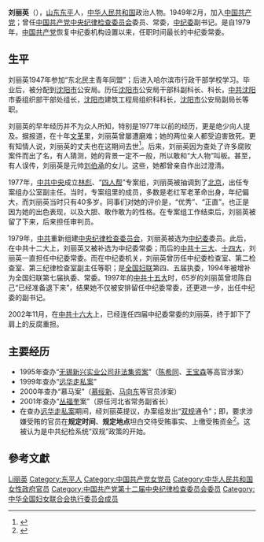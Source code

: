 {{Infobox_officeholder
| name = <span style="font-size:larger;">刘丽英</span>
| image name =
| width = 
| now = <span style="color: blue;">[[中国共产党中央纪律检查委员会|中共中央纪律检查委员会]]副书记</span>
| period = 1997年9月 — 2002年11月
| Sex = 女
| different name =
| party = {{中国共产党|22px}}
| Native place = [[中國|中國]][[山东省|山东]]
| date of birth = 1932年
| place of birth = [[山東省_(中華民國)|山东省]][[东平县|东平县]]
| date of death = 
| place of death = 
| spouse = 
| relatives = 
| educate = 
*哈尔滨市行政干部学校
| past = 
*<span style="color: blue;">[[中国共产党中央纪律检查委员会|中共中央纪律检查委员会]]委员<br>（1979年－2002年11月）</span>
*<span style="color: blue;">中共中央纪律检查委员会常务委员<br>（1982年－2002年11月）</span>
*<span style="color: blue;">中共中央纪律检查委员会副书记<br>（1997年9月－2002年11月）</span>
| work =
}}

'''刘丽英'''（{{bd|1932年|catIdx=L}}），[[山东省|山东]][[东平县|东平]]人，[[中华人民共和国|中华人民共和国]]政治人物。1949年2月，加入[[中国共产党|中国共产党]]；曾任[[中国共产党中央纪律检查委员会|中国共产党中央纪律检查委员会]]委员、常委，[[中纪委|中纪委]]副书记。是自1979年，[[中国共产党|中国共产党]]恢复中纪委机构设置以来，任职时间最长的中纪委常委。

== 生平 ==
刘丽英1947年参加“东北民主青年同盟”；后进入哈尔滨市行政干部学校学习。毕业后，被分配到[[沈阳市|沈阳市]]公安局。历任[[沈阳市|沈阳市]]公安局干部科副科长、科长，[[中共|中共]][[沈阳|沈阳]]市委组织部干部处组长，[[沈阳市|沈阳市]]建筑工程局组织科科长，[[沈阳市|沈阳市]]公安局副局长等职。

刘丽英的早年经历并不为众人所知，特别是1977年以前的经历，更是绝少向人提及。据报道，在十年[[文革|文革]]里，刘丽英曾屡遭磨难；她的两位亲人都受迫害致死。更有知情人说，刘丽英的丈夫也在这期间去世<ref>{{Cite web|title=刘丽英：创造中国反腐传奇|url=http://www.people.com.cn/GB/tupian/7162/7661/7662/20020327/696278.html|access-date=2021-09-05|date=2002-03-27|publisher=人民网|archive-url=https://web.archive.org/web/20040926203438/http://www.people.com.cn/GB/tupian/7162/7661/7662/20020327/696278.html|archive-date=2004-09-26|dead-url=yes}}</ref>。后来，刘丽英因为查处了许多腐败案件而出了名，有人猜测，她的背景一定不一般，所以敢和“大人物”叫板。甚至，有人误传，刘丽英是元帅[[刘伯承|刘伯承]]的女儿。这些，她都曾亲自作出过澄清。

1977年，[[中共中央|中共中央]]成立[[林彪|林彪]]、“[[四人帮|四人帮]]”专案组，刘丽英被抽调到了[[北京市|北京]]，出任专案组办公室副主任。当时，专案组里的成员，多数是老红军老革命出身，年纪偏大，而刘丽英当时只有40多岁。同事们对她的评价是，“优秀”、“正直”。也正是因为她的出色表现，以及大胆、敢作敢为的性格。在专案组工作结束后，刘丽英被留了下来，后来担任审判员。

1979年，[[中共|中共]]重新组建[[中国共产党中央纪律检查委员会|中央纪律检查委员会]]，刘丽英被选为[[中纪委|中纪委]]委员。此后，在中共十二大上，刘丽英又被补选为中纪委常委；而后的[[中国共产党第十三次全国代表大会|中共十三大]]、[[中国共产党第十四次全国代表大会|十四大]]，刘丽英一直担任中纪委常委。而在中纪委机关，刘丽英曾历任中纪委检查室、第二检查室、第三纪律检查室副主任等职；是[[中华全国妇女联合会|全国妇联]]第四、五届执委，1994年被增补为全国妇联第七届执委、常委。1997年的[[中国共产党第十五次全国代表大会|中共十五大]]时，65岁的刘丽英曾坦陈自己“已经准备退下来”，结果她不仅被安排留任中纪委常委，还更进一步，出任中纪委的副书记。

2002年11月，在[[中国共产党第十六次全国代表大会|中共十六大]]上，已经连任四届中纪委常委的刘丽英，终于卸下了肩上的反腐重担。

==主要经历==
* 1995年查办“[[无锡新兴实业公司非法集资案|无锡新兴实业公司非法集资案]]”（[[陈希同|陈希同]]、[[王宝森|王宝森]]等高官涉案）
* 1999年查办“[[遠華案|远华走私案]]”
* 2000年查办“慕马案”（[[慕绥新|慕绥新]]、[[马向东|马向东]]等官员涉案）
* 2001年查办“[[丛福奎|丛福奎]]案”（原任河北省常务副省长）
* 在查办[[遠華案|远华走私案]]期间，经刘丽英提议，办案组发出“[[两规|双规]]通令”；即，要求涉嫌受贿的官员在'''规定时间'''、'''规定地点'''坦白交待受贿事实、上缴受贿资金<ref>{{Cite web|title=铁面女包公彻查远华大案 刘丽英令贪官闻风丧胆|url=http://news.sina.com.cn/c/2001-10-25/385682.html|accessdate=2009-10-23|archive-url=https://web.archive.org/web/20160304214303/http://news.sina.com.cn/c/2001-10-25/385682.html|archive-date=2016-03-04|dead-url=no}}</ref>。这被认为是中共纪检系统“双规”政策的开始。

== 參考文獻 ==
{{Reflist}}

{{中华全国妇女联合会第八届执行委员会}}

{{Authority control}}
{{DEFAULTSORT:Liu刘}}
[[Category:刘姓|Li丽英]]
[[Category:东平人|Category:东平人]]
[[Category:中国共产党女党员|Category:中国共产党女党员]]
[[Category:中华人民共和国女性政府官员|Category:中华人民共和国女性政府官员]]
[[Category:中国共产党第十二届中央纪律检查委员会委员|Category:中国共产党第十二届中央纪律检查委员会委员]]
[[Category:中华全国妇女联合会执行委员会成员|Category:中华全国妇女联合会执行委员会成员]]